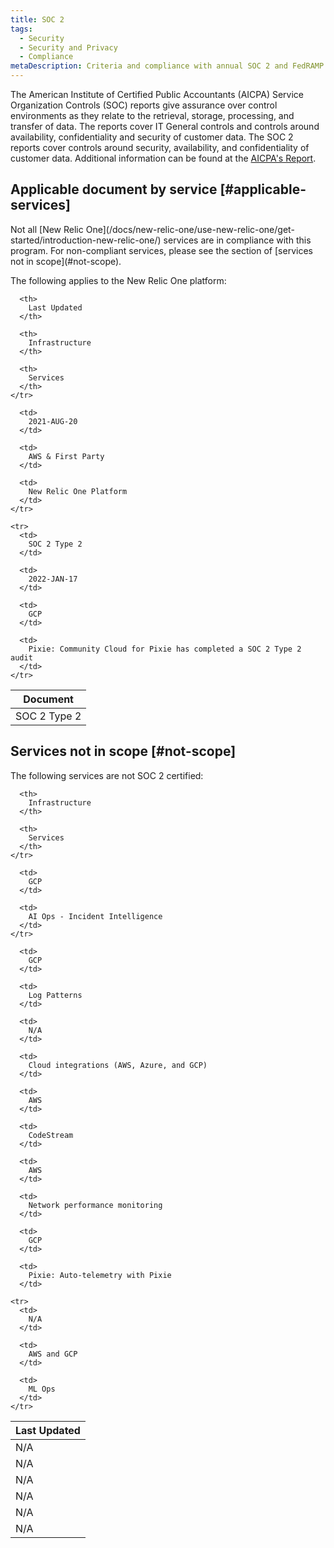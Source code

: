 ```yaml
---
title: SOC 2 
tags:
  - Security
  - Security and Privacy
  - Compliance
metaDescription: Criteria and compliance with annual SOC 2 and FedRAMP audits by New Relic services.
---
```


The American Institute of Certified Public Accountants (AICPA) Service Organization Controls (SOC) reports give assurance over control environments as they relate to the retrieval, storage, processing, and transfer of data. The reports cover IT General controls and controls around availability, confidentiality and security of customer data. The SOC 2 reports cover controls around security, availability, and confidentiality of customer data. Additional information can be found at the [AICPA's Report](https://www.aicpa.org/interestareas/frc/assuranceadvisoryservices/aicpasoc2report.html).

## Applicable document by service [#applicable-services]

<Callout variant="caution">
Not all [New Relic One](/docs/new-relic-one/use-new-relic-one/get-started/introduction-new-relic-one/) services are in compliance with this program. For non-compliant services, please see the section of [services not in scope](#not-scope). 
</Callout>

The following applies to the New Relic One platform:

<table>
  <thead>
    <tr>
      <th style={{ width: "200px" }}>
        Document
      </th>

      <th>
        Last Updated
      </th>
      
      <th>
        Infrastructure
      </th>
      
      <th>
        Services
      </th>
    </tr>
  </thead>

  <tbody>
     <tr>
      <td>
        SOC 2 Type 2
      </td>

      <td>
        2021-AUG-20
      </td>
      
      <td>
        AWS & First Party
      </td> 
      
      <td>
        New Relic One Platform
      </td>
    </tr>

    <tr>
      <td>
        SOC 2 Type 2
      </td>

      <td>
        2022-JAN-17
      </td>
      
      <td>
        GCP
      </td> 
      
      <td>
        Pixie: Community Cloud for Pixie has completed a SOC 2 Type 2 audit
      </td>
    </tr>
  </tbody>
</table>
        
## Services not in scope [#not-scope]

The following services are not SOC 2 certified:

<table>
  <thead>
    <tr>
      <th style={{ width: "200px" }}>
        Last Updated
      </th>
      
      <th>
        Infrastructure
      </th>
      
      <th>
        Services
      </th>
    </tr>
  </thead>

  <tbody>
    <tr>
      <td>
        N/A
      </td>

      <td>
        GCP
      </td>
      
      <td>
        AI Ops - Incident Intelligence
      </td> 
    </tr>

   <tr>
      <td>
        N/A
      </td>

      <td>
        GCP
      </td>
      
      <td>
        Log Patterns
      </td> 
   </tr>
    
   <tr>
      <td>
        N/A
      </td>

      <td>
        N/A
      </td>
      
      <td>
        Cloud integrations (AWS, Azure, and GCP)
      </td> 
   </tr>

   <tr>
      <td>
        N/A
      </td>

      <td>
        AWS
      </td>
      
      <td>
        CodeStream
      </td> 
   </tr>

   <tr>
      <td>
        N/A
      </td>

      <td>
        AWS
      </td>
      
      <td>
        Network performance monitoring 
      </td> 
   </tr>
    
   <tr>
      <td>
        N/A
      </td>

      <td>
        GCP
      </td>
      
      <td>
        Pixie: Auto-telemetry with Pixie
      </td> 
   </tr>

    <tr>
      <td>
        N/A
      </td>

      <td>
        AWS and GCP
      </td>

      <td>
        ML Ops
      </td> 
    </tr>
    
  </tbody>
</table>
    

